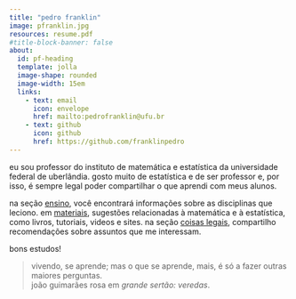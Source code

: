 ```yaml
---
title: "pedro franklin"
image: pfranklin.jpg
resources: resume.pdf
#title-block-banner: false
about:
  id: pf-heading
  template: jolla
  image-shape: rounded
  image-width: 15em
  links: 
    - text: email
      icon: envelope
      href: mailto:pedrofranklin@ufu.br
    - text: github
      icon: github
      href: https://github.com/franklinpedro
---
```


::: {#pf-heading}
eu sou professor do instituto de matemática e estatística da universidade federal de uberlândia. gosto muito de estatística e de ser professor e, por isso, é sempre legal poder compartilhar o que aprendi com meus alunos.

na seção [ensino](ensino.qmd), você encontrará informações sobre as disciplinas que leciono. em [materiais](materiais/index.qmd), sugestões relacionadas à matemática e à estatística, como livros, tutoriais, videos e sites. na seção [coisas legais](coisas-legais.qmd), compartilho recomendações sobre assuntos que me interessam.

bons estudos!

> vivendo, se aprende; mas o que se aprende, mais, é só a fazer outras maiores perguntas.<br> joão guimarães rosa em *grande sertão: veredas*.

:::
